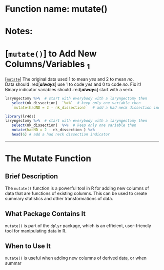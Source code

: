 # Function name: mutate()
# Notes:
# [`mutate()`] to Add New Columns/Variables $_1$
[[`mutate`](*dataset*, *variable* = *expression*)]
The original data used 1 to mean *yes* and 2 to mean *no*.  
Data should .red[***always***] use 1 to code *yes* and 0 to code *no*. Fix it!  
Binary indicator variables should .red[***always***] start with a verb.
```r
laryngectomy %>%  # start with everybody with a laryngectomy then     
   select(nk_dissection)  `%>%`  # keep only one variable then  
   `mutate(hadND = 2 - nk_dissection)`  # add a had neck dissection indicator
```
```r
library(lr4ds)
laryngectomy %>%  # start with everybody with a laryngectomy then     
   select(nk_dissection)  %>%  # keep only one variable then  
   mutate(hadND = 2 - nk_dissection ) %>% 
   head(6) # add a had neck dissection indicator
```
---


# The Mutate Function

## Brief Description
The `mutate()` function is a powerful tool in R for adding new columns of data that are functions of existing columns. This can be used to create summary statistics and other transformations of data. 

## What Package Contains It
`mutate()` is part of the `dplyr` package, which is an efficient, user-friendly tool for manipulating data in R. 

## When to Use It
`mutate()` is useful when adding new columns of derived data, or when summar